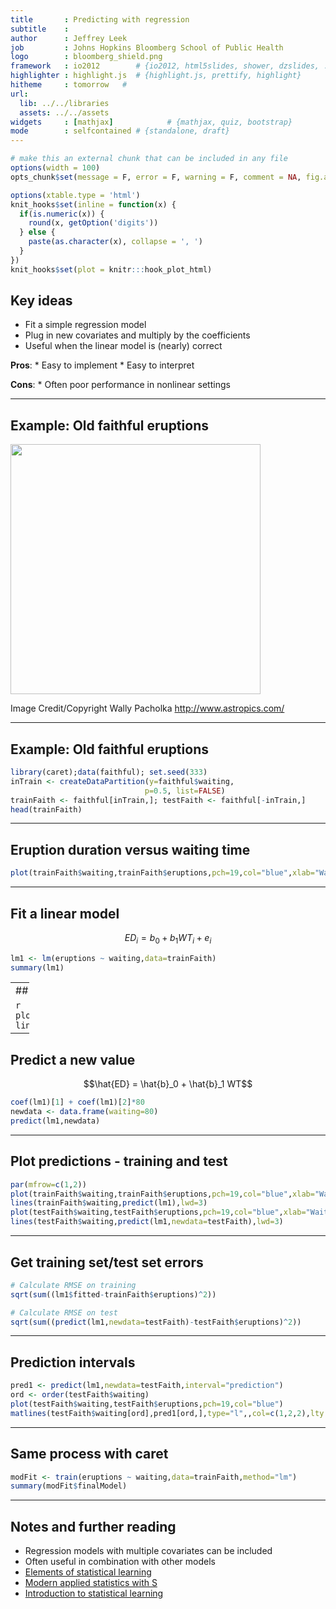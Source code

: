 ---
title       : Predicting with regression 
subtitle    : 
author      : Jeffrey Leek
job         : Johns Hopkins Bloomberg School of Public Health
logo        : bloomberg_shield.png
framework   : io2012        # {io2012, html5slides, shower, dzslides, ...}
highlighter : highlight.js  # {highlight.js, prettify, highlight}
hitheme     : tomorrow   # 
url:
  lib: ../../libraries
  assets: ../../assets
widgets     : [mathjax]            # {mathjax, quiz, bootstrap}
mode        : selfcontained # {standalone, draft}
---


```{r setup, cache = F, echo = F, message = F, warning = F, tidy = F}
# make this an external chunk that can be included in any file
options(width = 100)
opts_chunk$set(message = F, error = F, warning = F, comment = NA, fig.align = 'center', dpi = 100, tidy = F, cache.path = '.cache/', fig.path = 'fig/')

options(xtable.type = 'html')
knit_hooks$set(inline = function(x) {
  if(is.numeric(x)) {
    round(x, getOption('digits'))
  } else {
    paste(as.character(x), collapse = ', ')
  }
})
knit_hooks$set(plot = knitr:::hook_plot_html)
```


## Key ideas

* Fit a simple regression model
* Plug in new covariates and multiply by the coefficients
* Useful when the linear model is (nearly) correct

__Pros__:
* Easy to implement
* Easy to interpret

__Cons__:
* Often poor performance in nonlinear settings


---

## Example: Old faithful eruptions

<img class=center src=../../assets/img/08_PredictionAndMachineLearning/yellowstone.png height=400>

Image Credit/Copyright Wally Pacholka [http://www.astropics.com/](http://www.astropics.com/)

---

## Example: Old faithful eruptions

```{r faith}
library(caret);data(faithful); set.seed(333)
inTrain <- createDataPartition(y=faithful$waiting,
                              p=0.5, list=FALSE)
trainFaith <- faithful[inTrain,]; testFaith <- faithful[-inTrain,]
head(trainFaith)
```

---

## Eruption duration versus waiting time

```{r dependson="faith",fig.height=4,fig.width=4}
plot(trainFaith$waiting,trainFaith$eruptions,pch=19,col="blue",xlab="Waiting",ylab="Duration")
```

---

## Fit a linear model 

$$ ED_i = b_0 + b_1 WT_i + e_i $$

```{r faithlm,dependson="faith",fig.height=4,fig.width=4}
lm1 <- lm(eruptions ~ waiting,data=trainFaith)
summary(lm1)
```


---
## Model fit

```{r dependson="faithlm",fig.height=4,fig.width=4}
plot(trainFaith$waiting,trainFaith$eruptions,pch=19,col="blue",xlab="Waiting",ylab="Duration")
lines(trainFaith$waiting,lm1$fitted,lwd=3)
```

---

## Predict a new value

$$\hat{ED} = \hat{b}_0 + \hat{b}_1 WT$$

```{r ,dependson="faithlm",fig.height=4,fig.width=4}
coef(lm1)[1] + coef(lm1)[2]*80
newdata <- data.frame(waiting=80)
predict(lm1,newdata)
```

---

## Plot predictions - training and test

```{r ,dependson="faithlm",fig.height=4,fig.width=8}
par(mfrow=c(1,2))
plot(trainFaith$waiting,trainFaith$eruptions,pch=19,col="blue",xlab="Waiting",ylab="Duration")
lines(trainFaith$waiting,predict(lm1),lwd=3)
plot(testFaith$waiting,testFaith$eruptions,pch=19,col="blue",xlab="Waiting",ylab="Duration")
lines(testFaith$waiting,predict(lm1,newdata=testFaith),lwd=3)
```

---

## Get training set/test set errors

```{r ,dependson="faithlm",fig.height=4,fig.width=4}
# Calculate RMSE on training
sqrt(sum((lm1$fitted-trainFaith$eruptions)^2))

# Calculate RMSE on test
sqrt(sum((predict(lm1,newdata=testFaith)-testFaith$eruptions)^2))
```

---

## Prediction intervals

```{r ,dependson="faithlm",fig.height=4,fig.width=4}
pred1 <- predict(lm1,newdata=testFaith,interval="prediction")
ord <- order(testFaith$waiting)
plot(testFaith$waiting,testFaith$eruptions,pch=19,col="blue")
matlines(testFaith$waiting[ord],pred1[ord,],type="l",,col=c(1,2,2),lty = c(1,1,1), lwd=3)
```


---

## Same process with caret

```{r caretfaith,dependson="faith",fig.height=4,fig.width=4}
modFit <- train(eruptions ~ waiting,data=trainFaith,method="lm")
summary(modFit$finalModel)
```


---

## Notes and further reading

* Regression models with multiple covariates can be included
* Often useful in combination with other models 
* [Elements of statistical learning](http://www-stat.stanford.edu/~tibs/ElemStatLearn/)
* [Modern applied statistics with S](http://www.amazon.com/Modern-Applied-Statistics-W-N-Venables/dp/0387954570)
* [Introduction to statistical learning](http://www-bcf.usc.edu/~gareth/ISL/)




